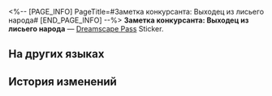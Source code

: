 <%-- [PAGE_INFO]
PageTitle=#Заметка конкурсанта: Выходец из лисьего народа#
[END_PAGE_INFO] --%>
{{Предмет Инфобокс
|id          = 223911
|Изображение = Dreamscape Pass Sticker Text.png
|Тип         = Dreamscape Pass Sticker
|Тип2        = Это были лучшие времена Stickers
|Инвентарь   = 
|Редкость    = 4
|Эффект      = 
|Описание    = Пронумерованные наклейки, используемые для украшения дневника сновидений. Бывают самыми разными.
|Источник1   = [[Открыто по умолчанию]]
}}
{{Описание|«Только после отъезда с Сяньчжоу я узнала, что во вселенной не каждому по душе пушистые хвосты и уши... К несчастью, у одного из судей оказалась аллергия на лисью шерсть».}}
'''Заметка конкурсанта: Выходец из лисьего народа''' — [[Dreamscape Pass]] Sticker.

==На других языках==
{{На других языках
|en   = Foxian Contestant's Note
|zhs  = 狐人族的参赛留言
|zht  = 狐人族的參賽留言
|ja   = 狐族の参加メッセージ
|ko   = 여우족의 참가 메시지
|es   = Nota de concursante raposiano
|fr   = Note d'un candidat foxien
|ru   = Заметка конкурсанта: Выходец из лисьего народа
|th   = ข้อความผู้เข้าแข่ง "มนุษย์จิ้งจอก"
|vi   = Tin Nhắn Tham Gia Của Tộc Hồ Ly
|de   = Notiz einer foxianischen Teilnehmerin
|id   = Catatan Kontestan Foxian
|pt   = Nota do Competidor Vulpe
}}

==История изменений==
{{История изменений|3.5}}